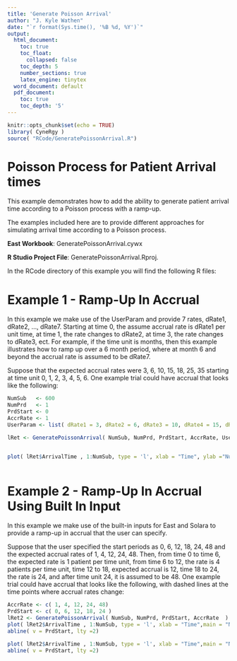 ```yaml
---
title: 'Generate Poisson Arrival'
author: "J. Kyle Wathen"
date: "`r format(Sys.time(), '%B %d, %Y')`"
output:
  html_document:
    toc: true
    toc_float:
      collapsed: false
    toc_depth: 5
    number_sections: true
    latex_engine: tinytex
  word_document: default
  pdf_document:
    toc: true
    toc_depth: '5'
---
```


```r
knitr::opts_chunk$set(echo = TRUE)
library( CyneRgy )
source( "RCode/GeneratePoissonArrival.R")
```

# Poisson Process for Patient Arrival times
This example demonstrates how to add the ability to generate patient arrival time according to a Poisson process with a ramp-up.  


The examples included here are to provide different approaches for simulating arrival time according to a Poisson process. 

**East Workbook**: GeneratePoissonArrival.cywx

**R Studio Project File**: GeneratePoissonArrival.Rproj.

In the RCode directory of this example you will find the following R files:


# Example 1 - Ramp-Up In Accrual

In this example we make use of the UserParam and provide 7 rates, dRate1, dRate2, ..., dRate7.   Starting at time 0, the assume accrual rate is dRate1 per unit time, at time 1, the rate changes to dRate2, at time 3, the rate changes to dRate3, ect.    For example, if the time unit is months, then this example illustrates how to ramp up over a 6 month period, where at month 6 and beyond the accrual rate is assumed to be dRate7.  

Suppose that the expected accrual rates were 3, 6, 10, 15, 18, 25, 35 starting at time unit 0, 1, 2, 3, 4, 5, 6.  One example trial could have accrual that looks like the following:

```r
NumSub   <- 600
NumPrd   <- 1  
PrdStart <- 0 
AccrRate <- 1 
UserParam <- list( dRate1 = 3, dRate2 = 6, dRate3 = 10, dRate4 = 15, dRate5 = 18, dRate6 = 25, dRate7 = 35 )

lRet <- GeneratePoissonArrival( NumSub, NumPrd, PrdStart, AccrRate, UserParam )


plot( lRet$ArrivalTime , 1:NumSub, type = 'l', xlab = "Time", ylab ="Number of Patients Enrolled", main = "Number of Patients Enrolled Using UserParam")



```

# Example 2 - Ramp-Up In Accrual Using Built In Input

In this example we make use of the built-in inputs for East and Solara to provide  a ramp-up in accrual that the user can specify.

Suppose that the user specified the start periods as 0, 6, 12, 18, 24, 48 and the expected accrual rates of 1, 4, 12, 24, 48.  Then, from time 0 to time 6, the expected rate is 1 patient per time unit, from time 6 to 12, the rate is 4 patients per time unit, time 12 to 18, expected accrual is 12, time 18 to 24, the rate is 24, and after time unit 24, it is assumed to be 48. One example trial could have accrual that looks like the following, with dashed lines at the time points where accrual rates change:

```r
AccrRate <- c( 1, 4, 12, 24, 48)
PrdStart <- c( 0, 6, 12, 18, 24 )
lRet2 <- GeneratePoissonArrival( NumSub, NumPrd, PrdStart, AccrRate  )
plot( lRet2$ArrivalTime , 1:NumSub, type = 'l', xlab = "Time",main = "Number of Patients Enrolled Using PrdStart and AccrRate", ylab = "Number of Patients Enrolled", ylim = c(0,300), xlim = c(0,26))
abline( v = PrdStart, lty =2)

plot( lRet2$ArrivalTime , 1:NumSub, type = 'l', xlab = "Time",main = "Number of Patients Enrolled Using PrdStart and AccrRate", ylab = "Number of Patients Enrolled")
abline( v = PrdStart, lty =2)

```



